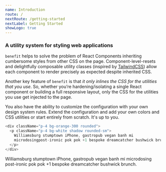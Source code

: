 ```yaml
---
name: Introduction
route: /
nextRoute: /getting-started
nextLabel: Getting Started
showLogo: true
---
```



### A utility system for styling web applications

`benefit` helps to solve the problem of React Components inheriting cumbersome styles from other CSS on the page. Component-level-resets and delightfully composable utility classes (inspired by [TailwindCSS](https://tailwindcss.com)) allow each component to render precisely as expected despite inherited CSS.

Another key feature of `benefit` is that _it only inlines the CSS for the utilities that you use_. So, whether you’re hardening/isolating a single React component or building a full responsive layout, only the CSS for the utilities you use get injected to the page.

You also have the ability to customize the configuration with your own design system rules. Extend the configuration and add your own colors and CSS utilities or start entirely from scratch. It's up to you.

```js
<div className="p-4 bg-orange-300 rounded">
  <p className="p-4 bg-white shadow rounded-sm">
    Williamsburg stumptown iPhone, gastropub vegan banh mi
    microdosingpost-ironic pok pok +1 bespoke dreamcatcher bushwick brunch.
  </p>
</div>
```

<Box className="p-4 bg-orange-300 rounded">
  <Box is="p" className="p-4 bg-white shadow rounded-sm">
    Williamsburg stumptown iPhone, gastropub vegan banh mi microdosing
    post-ironic pok pok +1 bespoke dreamcatcher bushwick brunch.
  </Box>
</Box>
